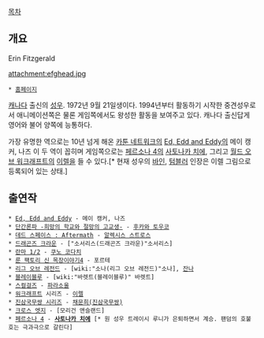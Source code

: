 [[목차]]
== 개요 ==
Erin Fitzgerald

attachment:efghead.jpg

 * [http://erinfitzvo.com 홈페이지]

[[캐나다]] 출신의 [[성우]]. 1972년 9월 21일생이다. 1994년부터 활동하기 시작한 중견성우로서 애니메이션쪽은 물론 게임쪽에서도 왕성한 활동을 보여주고 있다. 캐나다 출신답게 영어와 불어 양쪽에 능통하다.

가장 유명한 역으로는 10년 넘게 해온 [[카툰 네트워크]]의 [[Ed, Edd and Eddy]]의 메이 캥커, 나즈 이 두 역이 꼽히며 게임쪽으로는 [[페르소나 4]]의 [[사토나카 치에]], 그리고 [[월드 오브 워크래프트]]의 [[이렐]]을 들 수 있다.[* 현재 성우의 [https://vine.co/v/O6HelXF25gP 바인], [http://erinfitzvoiceartist.tumblr.com/ 텀블러] 인장은 이렐 그림으로 등록되어 있는 상태.]

== 출연작 ==
 * [[Ed, Edd and Eddy]] - 메이 캥커, 나즈
 * [[단간론파 -희망의 학교와 절망의 고교생-]] - [[후카와 토우코]]
 * [[데드 스페이스 : Aftermath]] - [[알렉시스 스트로스]]
 * [[드래곤즈 크라운]] - ["소서리스(드래곤즈 크라운)"소서리스]
 * [[란마 1/2]] - [[쿠노 코다치]]
 * [[룬 팩토리 신 목장이야기4]] - 포르테
 * [[리그 오브 레전드]] - [wiki:"소나(리그 오브 레전드)"소나], [[잔나]]
 * [[블레이블루]] - [wiki:"바렛트(블레이블루)" 바렛트]
 * [[스컬걸즈]] - [[파라소울]]
 * [[워크래프트]] 시리즈 - [[이렐]]
 * [[진삼국무쌍 시리즈]] - [[채문희(진삼국무쌍)]]
 * [[크로스 엣지]] - [모리건 앤슬랜드]
 * [[페르소나 4]] - '''[[사토나카 치에]]''' [* 원 성우 트레이시 루니가 은퇴하면서 계승. 팬덤의 호불호는 극과극으로 갈린다]
